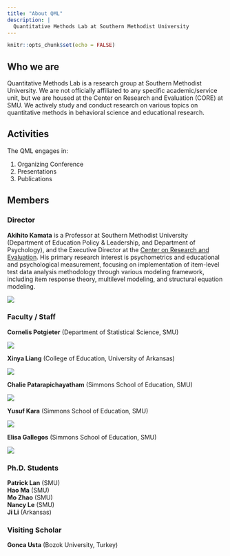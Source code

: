 ```yaml
---
title: "About QML"
description: |
  Quantitative Methods Lab at Southern Methodist University
---
```


```r
knitr::opts_chunk$set(echo = FALSE)
```

## Who we are
Quantitative Methods Lab is a research group at Southern Methodist University. We are not officially affiliated to any specific academic/service unit, but we are housed at the Center on Research and Evaluation (CORE) at SMU. We actively study and conduct research on various topics on quantitative methods in behavioral science and educational research. 

## Activities
The QML engages in:

1. Organizing Conference
2. Presentations
3. Publications
    
## Members
### Director
**Akihito Kamata** is a Professor at Southern Methodist University (Department of Education Policy & Leadership, and Department of Psychology), and the Executive Director at the [Center on Research and Evaluation](https://www.smu.edu/simmons/Research/CORE). His primary research interest is psychometrics and educational and psychological measurement, focusing on implementation of item-level test data analysis methodology through various modeling framework, including item response theory, multilevel modeling, and structural equation modeling.  

<aside>
![](https://www.smu.edu/-/media/Site/Simmons/Research/CORE/Team/25985D_095_Kamata-2.jpg?h=208&la=en&w=208&hash=8BAE4AAE98C979C25E377B0F76C503C2)
</aside>

### Faculty / Staff
**Cornelis Potgieter** (Department of Statistical Science, SMU)  

<aside>
![](https://www.smu.edu/-/media/Site/Dedman/Departments/Statistics/NelisPotgieter2.JPG?h=180&la=en&w=120&hash=CAF595AB7018B78418FD3E6C922716E7)
</aside>

**Xinya Liang** (College of Education, University of Arkansas)  

<aside>
![](https://campusdata.uark.edu/resources/images/FacultyStaffProfile/xl014.jpg?w=300)
</aside>

**Chalie Patarapichayatham** (Simmons School of Education, SMU)  

<aside>
![](https://www.smu.edu/-/media/Site/Simmons/AboutUs/Faculty/Patarapichayatham-Photo.jpg?h=200&la=en&w=175&hash=58D260DAA3C3028CE3C60A3F69DDD1D6)
</aside>

**Yusuf Kara** (Simmons School of Education, SMU)  

<aside>
![](https://www.smu.edu/-/media/Site/Simmons/AboutUs/Directory/CORE/YKara.JPG?h=451&la=en&w=300&hash=AC3B7B73280687C20844606BB9DDA868)
</aside>

**Elisa Gallegos** (Simmons School of Education, SMU)  

<aside>
![](https://www.smu.edu/-/media/Site/Simmons/Research/CORE/Team/CORE-_0006_26754D_095_Gallegos.jpg?h=208&la=en&w=208&hash=D61770017E6AFFF491E44401BE39C36A)
</aside>


### Ph.D. Students
**Patrick Lan** (SMU)  
**Hao Ma** (SMU)  
**Mo Zhao** (SMU)  
**Nancy Le** (SMU)  
**Ji Li** (Arkansas)  

### Visiting Scholar
**Gonca Usta** (Bozok University, Turkey)  